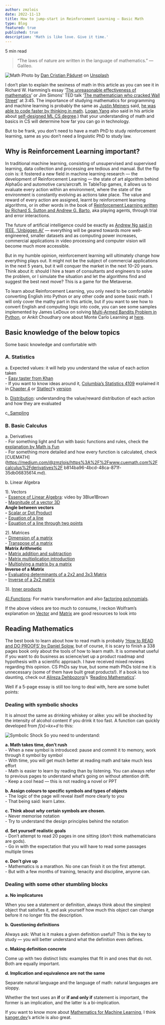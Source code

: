 ```yaml
---
author: zmzlois
date: 2022-11-13
title: How to jump-start in Reinforcement Learning — Basic Math
type: Blog
featured: true
published: true
description: 'Math is like love. Give it time.'
---
```


5 min read

> “The laws of nature are written in the language of mathematics.” — Galileo.

![Math](https://miro.medium.com/v2/resize:fit:4800/0*eNdLdlXHKO457WLw
)
Photo by [Dan Cristian Pădureț](https://unsplash.com/@dancristianpaduret?utm_source=medium&utm_medium=referral) on [Unsplash](https://unsplash.com?utm_source=medium&utm_medium=referral)

I don’t plan to explain the sexiness of math in this article as you can see it in Richard W. Hamming’s essay ‘[The unreasonable effectiveness of mathematics](<https://github.com/zmzlois/Essay-Obsessions/blob/7d6f08d6e965ee0b0eadc49aa389270e4556ffae/math/%5BAmerican%20Mathematical%20Monthly%201980-feb%20vol.%2087%20iss.%202%5D%20R.%20W.%20Hamming%20-%20The%20Unreasonable%20Effectiveness%20of%20Mathematics%20(1980)%20%5B10.2307_2321982%5D%20-%20libgen.li.pdf>)’ or Jim Simons' TED talk ‘[The mathematician who cracked Wall Street](https://youtu.be/U5kIdtMJGc8?t=226)’ at 3:45. The importance of studying mathematics for programming and machine learning is probably the same as [Justin Meiners](https://github.com/justinmeiners) said, [he was able to code faster by thinking in math](https://www.jmeiners.com/think-in-math/). [Logan Yang](https://medium.com/u/59aa671cf125?source=post_page-----2b3e42c62aff--------------------------------) also said in his article about [self-designed ML CS degree](https://medium.com/towards-data-science/how-i-designed-my-own-full-stack-ml-engineering-degree-297a31e3a3b2#:~:text=Another%20example%20that,are%20a%20nerd).) that your understanding of math and basics in CS will determine how far you can go in technology.

But to be frank, you don’t need to have a math PhD to study reinforcement learning, same as you don’t need a linguistic PhD to study law.

## Why is Reinforcement Learning important?

In traditional machine learning, consisting of unsupervised and supervised learning, data collection and processing are tedious and manual. But the flip coin is: it fostered a new field in machine learning research — the development of Reinforcement Learning — the state of art algorithm behind AlphaGo and automotive cars/aircraft. In TableTop games, it allows us to evaluate every action within an environment, where the state of the environment is constantly evolving as actions take place. The value and reward of every action are assigned, learnt by reinforcement learning algorithms, or in other words in the book of [Reinforcement Learning written by Richard S. Sutton and Andrew G. Barto](https://web.stanford.edu/class/psych209/Readings/SuttonBartoIPRLBook2ndEd.pdf), aka playing agents, through trial and error interactions.

The future of artificial intelligence could be exactly as [Andrew Ng said in IEEE, ‘Unbiggen AI’](https://spectrum.ieee.org/andrew-ng-data-centric-ai) — everything will be geared towards more well-engineered, smaller datasets and as computing power increases, commercial applications in video processing and computer vision will become much more accessible.

But in my humble opinion, reinforcement learning will ultimately change how everything plays out. It might not be the subject of commercial applications in the next 5 years, but it will conquer the market in the next 10–20 years. Think about it: should I hire a team of consultants and engineers to solve the problem, or I simulate the situation and let the algorithms find and suggest the best next move? This is a game for the Metaverse.

To learn about Reinforcement Learning, you only need to be comfortable converting English into Python or any other code and some basic math. I will only cover the mathy part in this article, but if you want to see how to convert English and computing logic into code, you can see some samples implemented by James LeDoux on solving [Multi-Armed Bandits Problem in Python](https://jamesrledoux.com/algorithms/bandit-algorithms-epsilon-ucb-exp-python/), or Ankit Choudhary one about Monte Carlo Learning at [here](https://www.analyticsvidhya.com/blog/2018/11/reinforcement-learning-introduction-monte-carlo-learning-openai-gym/#:~:text=The%20Monte%20Carlo%20method%20for,be%20applied%20to%20episodic%20MDPs.).

## Basic knowledge of the below topics

Some basic knowledge and comfortable with

### A. Statistics

a. Expected values: it will help you understand the value of each action taken  
\- [Easy taster from Khan](https://www.khanacademy.org/math/statistics-probability/random-variables-stats-library/random-variables-discrete/a/expected-value-basic)  
\- If you want to know ideas around it, [Columbia’s Statistics 4109](http://www.stat.columbia.edu/~liam/teaching/4109-fall10/) explained it in [Chapter 4](http://www.stat.columbia.edu/~liam/teaching/4109-fall10/chapter4.pdf) or [Statlect](https://www.statlect.com/)’s [version](https://www.statlect.com/fundamentals-of-probability/expected-value)

b. [Distribution](https://www.statlect.com/probability-distributions/): understanding the value/reward distribution of each action and how they are evaluated

c[. Sampling](https://www.scribbr.co.uk/research-methods/sampling/#:~:text=Sampling%20means%20selecting%20the%20group,a%20sample%20of%20100%20students.)

### B. Basic Calculus

a. Derivatives  
\- For something light and fun with basic functions and rules, check the [explanation by Math is Fun](https://www.mathsisfun.com/calculus/derivatives-introduction.html)  
\- For something more detailed and how every function is calculated, check [CUEMATH](https://medium.com/@zmzlois/https%3A%2F%2Fwww.cuemath.com%2Fcalculus%2Fderivatives%2F b814ba96-4bcd-48ca-871f-35db06835614.md).

b. Linear Algebra

1). Vectors  
\- [Essence of Linear Algebra](https://youtu.be/fNk_zzaMoSs): video by 3Blue1Brown  
\- [Magnitude of a vector 3D](https://youtu.be/1Btju9LXLgg)  
**Angle between vectors  
\-** [Scalar or Dot Product](https://youtu.be/5XVFQix8tAk)  
\- [Equation of a line](https://youtu.be/0HvfuK5wS30)  
\- [Equation of a line through two points](https://youtu.be/r24zBidwago)

2). Matrices  
\- [Dimension of a matrix](https://youtu.be/ilFJYjfKYjk)  
\- [Transpose of a matrix](https://youtu.be/TZrKrNVhbjI)  
**Matrix Arithmetic  
\-** [Matrix addition and subtraction](https://youtu.be/WR9qCSXJlyY)  
\- [Matrix multiplication introduction](https://youtu.be/kT4Mp9EdVqs)  
\- [Multiplying a matrix by a matrix](https://youtu.be/OMA2Mwo0aZg)  
**Inverse of a Matrix  
\-** [Evaluating determinants of a 2x2 and 3x3 Matrix](https://youtu.be/OI07C1HsOuc)  
\- [Inverse of a 2x2 matrix](https://youtu.be/01c12NaUQDw)

3). [Inner products](https://mathworld.wolfram.com/InnerProduct.html#:~:text=An%20inner%20product%20is%20a,this%20multiplication%20being%20a%20scalar.)

[4).Functions](https://youtu.be/BQMyeQOLvpg): For matrix transformation and also [factoring polynomials](https://youtu.be/9NhTVXhfqzU).

If the above videos are too much to consume, I reckon Wolfram’s explanation on [Vector](https://mathworld.wolfram.com/Vector.html) and [Matrix](https://mathworld.wolfram.com/Matrix.html) are good resources to look into

## Reading Mathematics

The best book to learn about how to read math is probably [‘How to READ and DO PROOFS’ by Daniel Solow](https://www.amazon.co.uk/How-Read-Proofs-Introduction-Mathematical/dp/1118164024/ref=asc_df_1118164024/?tag=googshopuk-21&linkCode=df0&hvadid=310867999190&hvpos=&hvnetw=g&hvrand=14733086516614461016&hvpone=&hvptwo=&hvqmt=&hvdev=c&hvdvcmdl=&hvlocint=&hvlocphy=9046004&hvtargid=pla-426474771046&psc=1&th=1&psc=1), but of course, it is scary to finish a 338 pages book only about the tools of how to learn math. It is somewhat useful if you want to do business as science/set up a product roadmap and hypothesis with a scientific approach. I have received mixed reviews regarding this opinion. CS PhDs say true, but some math PhDs told me it is unnecessary (some of them have built great products!). If a book is too daunting, check out [Alireza Dehbozorgi](https://medium.com/u/e2ba994f1989?source=post_page-----2b3e42c62aff--------------------------------)’s ‘[Reading Mathematics](https://github.com/zmzlois/Essay-Obsessions/blob/8a63dccb99fdb7bee12297b80ce150d2b5df6e9f/math/Reading%20Mathematics.pdf)’.

Well if a 5-page essay is still too long to deal with, here are some bullet points:

### Dealing with symbolic shocks

It is almost the same as drinking whiskey or alike: you will be shocked by the intensity of alcohol content if you drink it too fast. A function can quickly developed from _f(x)=kx+d_ to this:

![Symbolic Shock](https://miro.medium.com/v2/resize:fit:4800/format:webp/1*DOEF8-EmeL5nY6uqab1xvg.png
)
So you need to understand:

**a. Math takes time, don’t rush**  
\- When a new symbol is introduced: pause and commit it to memory, work through it symbol by symbol  
\- With time, you will get much better at reading math and take much less effort  
\- Math is easier to learn by reading than by listening. You can always refer to previous pages to understand what’s going on without attention drift.  
\- Keep a cool head — this is not reading a novel or PPT

**b. Assign colours to specific symbols and types of objects**  
\- The logic of the page will reveal itself more clearly to you  
\- That being said: learn Latex.

**c. Think about _why_ certain symbols are chosen.**  
\- Never memorise notation  
\- Try to understand the design principles behind the notation

**d. Set yourself realistic goals**  
\- Don’t attempt to read 20 pages in one sitting (don’t think mathematicians are gods).  
\- Go in with the expectation that you will have to read some passages multiple times

**e. Don’t give up**  
\- Mathematics is a marathon. No one can finish it on the first attempt.  
\- But with a few months of training, tenacity and discipline, anyone can.

### Dealing with some other stumbling blocks

**a. No implicatures**

When you see a statement or definition, always think about the simplest object that satisfies it, and ask yourself how much this object can change before it no longer fits the description.

**b. Questioning definitions**

Always ask: What is it makes a given definition useful? This is the key to study — you will better understand what the definition even defines.

**c. Making definition concrete**

Come up with two distinct lists: examples that fit in and ones that do not. Both are equally important.

**d. Implication and equivalence are not the same**

Separate natural language and the language of math: natural languages are sloppy.

Whether the text uses an **if** or **if and only if** statement is important, the former is an implication, and the latter is a bi-implication.

If you want to know more about [Mathematics for Machine Learning](https://medium.com/dev-genius/mathematics-for-machine-learning-beginners-guide-8d1d249cec43), I think [kanger.dev](https://medium.com/u/a9103369c76f?source=post_page-----2b3e42c62aff--------------------------------)’s article is also great.
